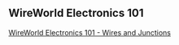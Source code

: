 == WireWorld Electronics 101 ==

[[WireWorld%20Electronics%20101%20-%20Wires%20and%20Junctions|WireWorld Electronics 101 - Wires and Junctions]]